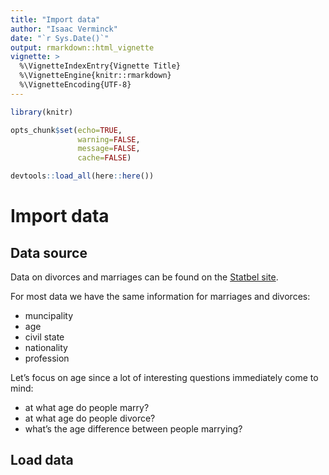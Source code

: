 ```yaml
---
title: "Import data"
author: "Isaac Verminck"
date: "`r Sys.Date()`"
output: rmarkdown::html_vignette
vignette: >
  %\VignetteIndexEntry{Vignette Title}
  %\VignetteEngine{knitr::rmarkdown}
  %\VignetteEncoding{UTF-8}
---
```


```r

library(knitr)

opts_chunk$set(echo=TRUE,
               warning=FALSE,
               message=FALSE,
               cache=FALSE)

devtools::load_all(here::here())

```


# Import data

## Data source

Data on divorces and marriages can be found on the [Statbel site](https://statbel.fgov.be/nl/themas/bevolking/huwelijken-en-echtscheidingen).

For most data we have the same information for marriages and divorces:

* muncipality
* age
* civil state
* nationality
* profession

Let's focus on age since a lot of interesting questions immediately come to mind:

* at what age do people marry?
* at what age do people divorce?
* what's the age difference between people marrying?

## Load data

```r

```




